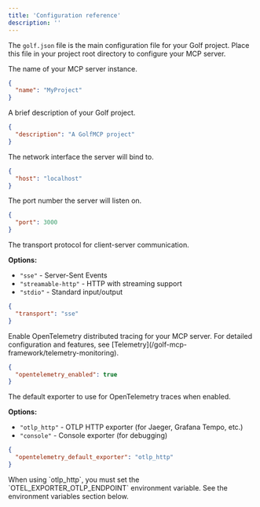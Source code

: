 ```yaml
---
title: 'Configuration reference'
description: ''
---
```


The `golf.json` file is the main configuration file for your Golf project. Place this file in your project root directory to configure your MCP server.

<ResponseField name="name" type="string" required>
  The name of your MCP server instance.
  
  ```json
  {
    "name": "MyProject"
  }
  ```
</ResponseField>

<ResponseField name="description" type="string">
  A brief description of your Golf project.
  
  ```json
  {
    "description": "A GolfMCP project"
  }
  ```
</ResponseField>

<ResponseField name="host" type="string" default="localhost">
  The network interface the server will bind to.
  
  ```json
  {
    "host": "localhost"
  }
  ```
</ResponseField>

<ResponseField name="port" type="integer" default="3000">
  The port number the server will listen on.
  
  ```json
  {
    "port": 3000
  }
  ```
</ResponseField>

<ResponseField name="transport" type="string" default="sse">
  The transport protocol for client-server communication.
  
  **Options:**
  - `"sse"` - Server-Sent Events
  - `"streamable-http"` - HTTP with streaming support
  - `"stdio"` - Standard input/output
  
  ```json
  {
    "transport": "sse"
  }
  ```
</ResponseField>

<ResponseField name="opentelemetry_enabled" type="boolean" default="false">
  Enable OpenTelemetry distributed tracing for your MCP server. For detailed configuration and features, see [Telemetry](/golf-mcp-framework/telemetry-monitoring).
  
  ```json
  {
    "opentelemetry_enabled": true
  }
  ```
</ResponseField>

<ResponseField name="opentelemetry_default_exporter" type="string" default="otlp_http">
  The default exporter to use for OpenTelemetry traces when enabled.
  
  **Options:**
  - `"otlp_http"` - OTLP HTTP exporter (for Jaeger, Grafana Tempo, etc.)
  - `"console"` - Console exporter (for debugging)
  
  ```json
  {
    "opentelemetry_default_exporter": "otlp_http"
  }
  ```
  
  <Note>
    When using `otlp_http`, you must set the `OTEL_EXPORTER_OTLP_ENDPOINT` environment variable. See the environment variables section below.
  </Note>
</ResponseField>